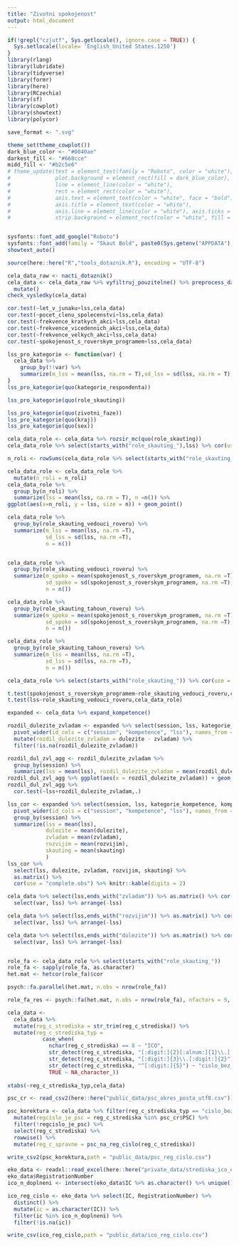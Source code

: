 ```yaml
---
title: "Zivotni spokojenost"
output: html_document
---
```


```r
if(!grepl("cz|utf", Sys.getlocale(), ignore.case = TRUE)) {
  Sys.setlocale(locale= 'English_United States.1250')
}
library(rlang)
library(lubridate)
library(tidyverse)
library(formr)
library(here)
library(RCzechia)
library(sf)
library(cowplot)
library(showtext)
library(polycor)

save_format <- ".svg"

theme_set(theme_cowplot())
dark_blue_color <- "#0040ae"
darkest_fill <- "#668cce"
midd_fill <- "#b2c5e6"
# theme_update(text = element_text(family = "Roboto", color = "white"), 
#              plot.background = element_rect(fill = dark_blue_color), 
#              line = element_line(color = "white"), 
#              rect = element_rect(color = "white"), 
#              axis.text = element_text(color = "white", face = "bold"), 
#              axis.title = element_text(color = "white"),
#              axis.line = element_line(color = "white"), axis.ticks = element_line(color = "white"),
#              strip.background = element_rect(color = "white", fill = darkest_fill))


sysfonts::font_add_google("Roboto")
sysfonts::font_add(family = "Skaut Bold", paste0(Sys.getenv("APPDATA"),"/../Local/Microsoft/Windows/Fonts/skaut-bold-webfont.otf"))
showtext_auto()

source(here::here("R","tools_dotaznik.R"), encoding = "UTF-8")

```

```r
cela_data_raw <- nacti_dotaznik()
cela_data <- cela_data_raw %>% vyfiltruj_pouzitelne() %>% preprocess_dat(verbose = FALSE) %>% 
  mutate()  
check_vysledky(cela_data)
```

```r

cor.test(~let_v_junaku+lss,cela_data)
cor.test(~pocet_clenu_spolecenstvi+lss,cela_data)
cor.test(~frekvence_kratkych_akci+lss,cela_data)
cor.test(~frekvence_vicedennich_akci+lss,cela_data)
cor.test(~frekvence_velkych_akci+lss,cela_data)
cor.test(~spokojenost_s_roverskym_programem+lss,cela_data)

lss_pro_kategorie <- function(var) {
  cela_data %>% 
    group_by(!!var) %>% 
    summarize(m_lss = mean(lss, na.rm = T),sd_lss = sd(lss, na.rm = T), n = sum(!is.na(lss)) ,n_NA = sum(is.na(lss)))
}
lss_pro_kategorie(quo(kategorie_respondenta))

lss_pro_kategorie(quo(role_skauting))

lss_pro_kategorie(quo(zivotni_faze))
lss_pro_kategorie(quo(kraj))
lss_pro_kategorie(quo(sex))

```

```r

cela_data_role <- cela_data %>% rozsir_mc(quo(role_skauting))
cela_data_role %>% select(starts_with("role_skauting_"),lss) %>% cor(use = "complete.obs") %>% knitr::kable(digits = 2)

n_roli <- rowSums(cela_data_role %>% select(starts_with("role_skauting_")) %>% as.matrix())

cela_data_role <- cela_data_role %>% 
  mutate(n_roli = n_roli)
cela_data_role %>% 
  group_by(n_roli) %>% 
  summarize(lss = mean(lss, na.rm = T), n =n()) %>% 
ggplot(aes(x=n_roli, y = lss, size = n)) + geom_point()

cela_data_role %>% 
  group_by(role_skauting_vedouci_roveru) %>% 
  summarize(m_lss = mean(lss, na.rm =T),
            sd_lss = sd(lss, na.rm =T),
            n = n())


cela_data_role %>% 
  group_by(role_skauting_vedouci_roveru) %>% 
  summarize(m_spoko = mean(spokojenost_s_roverskym_programem, na.rm =T),
            sd_spoko = sd(spokojenost_s_roverskym_programem, na.rm =T),
            n = n())

cela_data_role %>% 
  group_by(role_skauting_tahoun_roveru) %>% 
  summarize(m_spoko = mean(spokojenost_s_roverskym_programem, na.rm =T),
            sd_spoko = sd(spokojenost_s_roverskym_programem, na.rm =T),
            n = n())

cela_data_role %>% 
  group_by(role_skauting_tahoun_roveru) %>% 
  summarize(m_lss = mean(lss, na.rm =T),
            sd_lss = sd(lss, na.rm =T),
            n = n())

cela_data_role %>% select(starts_with("role_skauting_")) %>% cor(use = "complete.obs") %>% round(2) %>% knitr::kable(digits = 2)

t.test(spokojenost_s_roverskym_programem~role_skauting_vedouci_roveru,cela_data_role)
t.test(lss~role_skauting_vedouci_roveru,cela_data_role)


```

```r
expanded <- cela_data %>% expand_kompetence()

rozdil_dulezite_zvladam <- expanded %>% select(session, lss, kategorie_kompetence, kompetence_odpoved, kompetence) %>% filter(kategorie_kompetence %in% c("dulezite","zvladam")) %>%
  pivot_wider(id_cols = c("session", "kompetence", "lss"), names_from = kategorie_kompetence, values_from = kompetence_odpoved) %>%
  mutate(rozdil_dulezite_zvladam = dulezite - zvladam) %>%
  filter(!is.na(rozdil_dulezite_zvladam))

rozdil_dul_zvl_agg <- rozdil_dulezite_zvladam %>% 
  group_by(session) %>% 
  summarize(lss = mean(lss), rozdil_dulezite_zvladam = mean(rozdil_dulezite_zvladam)) 
rozdil_dul_zvl_agg %>% ggplot(aes(x = rozdil_dulezite_zvladam)) + geom_histogram()
rozdil_dul_zvl_agg %>% 
  cor.test(~lss+rozdil_dulezite_zvladam,.)

lss_cor <- expanded %>% select(session, lss, kategorie_kompetence, kompetence_odpoved, kompetence) %>% filter(kategorie_kompetence %in% c("dulezite","zvladam","rozvijim","skauting")) %>%
  pivot_wider(id_cols = c("session", "kompetence", "lss"), names_from = kategorie_kompetence, values_from = kompetence_odpoved) %>% 
  group_by(session) %>% 
  summarize(lss = mean(lss), 
            dulezite = mean(dulezite),
            zvladam = mean(zvladam),
            rozvijim = mean(rozvijim),
            skauting = mean(skauting)
            )
lss_cor %>% 
  select(lss, dulezite, zvladam, rozvijim, skauting) %>% 
  as.matrix() %>% 
  cor(use = "complete.obs") %>% knitr::kable(digits = 2)

cela_data %>% select(lss,ends_with("zvladam")) %>% as.matrix() %>% cor(use = "complete.obs") %>% round(2) %>% as_tibble(rownames = "var") %>% 
  select(var, lss) %>% arrange(-lss)

cela_data %>% select(lss,ends_with("rozvijim")) %>% as.matrix() %>% cor(use = "complete.obs") %>% round(2) %>% as_tibble(rownames = "var") %>% 
  select(var, lss) %>% arrange(-lss)

cela_data %>% select(lss,ends_with("dulezite")) %>% as.matrix() %>% cor(use = "complete.obs") %>% round(2) %>% as_tibble(rownames = "var") %>% 
  select(var, lss) %>% arrange(-lss)



```


```r
role_fa <- cela_data_role %>% select(starts_with("role_skauting_")) 
role_fa <- sapply(role_fa, as.character)
het.mat <- hetcor(role_fa)$cor

psych::fa.parallel(het.mat, n.obs = nrow(role_fa))

role_fa_res <- psych::fa(het.mat, n.obs = nrow(role_fa), nfactors = 5, rotate = "varimax")
```


```r
cela_data <- 
  cela_data %>% 
  mutate(reg_c_strediska = str_trim(reg_c_strediska)) %>% 
  mutate(reg_c_strediska_typ = 
           case_when(
             nchar(reg_c_strediska) == 8 ~ "ICO",
             str_detect(reg_c_strediska, "[:digit:]{2}[:alnum:]{1}\\.[:digit:]{2}") ~ "valid_reg_cis",
             str_detect(reg_c_strediska, "[:digit:]{3}\\.[:digit:]{2}") ~ "valid_reg_cis",
             str_detect(reg_c_strediska, "^[:digit:]{5}") ~ "cislo_bez_tecky_PSC",
             TRUE ~ NA_character_))
                       
xtabs(~reg_c_strediska_typ,cela_data)

psc_cr <- read_csv2(here::here("public_data/psc_okres_posta_utf8.csv")) %>% mutate(PSC = as.character(PSC))

psc_korektura <- cela_data %>% filter(reg_c_strediska_typ == "cislo_bez_tecky_PSC") %>% 
  mutate(regcislo_je_psc = reg_c_strediska %in% psc_cr$PSC) %>% 
  filter(!regcislo_je_psc) %>% 
  select(reg_c_strediska) %>% 
  rowwise() %>% 
  mutate(reg_c_spravne = psc_na_reg_cislo(reg_c_strediska))

write_csv2(psc_korektura,path = "public_data/psc_reg_cislo.csv")

eko_data <- readxl::read_excel(here::here("private_data/strediska_ico_ev_cislo.xlsx"))
eko_data$RegistrationNumber
ico_n_doplneni <- intersect(eko_data$IC %>% as.character() %>% unique(), cela_data$reg_c_strediska)

ico_reg_cislo <- eko_data %>% select(IC, RegistrationNumber) %>% 
  distinct() %>% 
  mutate(ic = as.character(IC)) %>% 
  filter(ic %in% ico_n_doplneni) %>% 
  filter(!is.na(ic))

write_csv(ico_reg_cislo,path = "public_data/ico_reg_cislo.csv")
```

